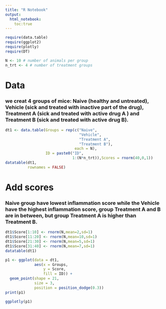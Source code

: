 ```yaml
---
title: "R Notebook"
output: 
  html_notebook:
    toc:true
---
```


```r
require(data.table)
require(ggplot2)
require(plotly)
require(DT)

N <- 10 # number of animals per group
n_trt <- 4 # number of treatment groups
```

# Data
### we creat 4 groups of mice: Naive (healthy and untreated), Vehicle (sick and treated with inactive part of the drug), Treatment A (sick and treated with active drug A ) and Treatment B (sick and treated with active drug B).
```r
dt1 <- data.table(Groups = rep(c("Naive",
                                 "Vehicle",
                                 "Treatment A",
                                 "Treatment B"),
                               each = N),
                  ID = paste0("ID",
                              1:(N*n_trt)),Scores = rnorm(40,0,1))
datatable(dt1,
          rownames = FALSE)
```

# Add scores
### Naive group have lowest inflammation score while the Vehicle have the highest inflammation score, group Treatment A and B are in between, but group Treatment A is higher than Treatment B.
```r
dt1$Score[1:10] <- rnorm(N,mean=2,sd=1)
dt1$Score[11:20] <- rnorm(N,mean=10,sd=1)
dt1$Score[21:30] <- rnorm(N,mean=5,sd=1)
dt1$Score[31:40] <- rnorm(N,mean=7,sd=1)
datatable(dt1)
```

```r
p1 <- ggplot(data = dt1,
             aes(x = Groups,
                 y = Score,
                 fill = ID)) +
  geom_point(shape = 21,
             size = 3,
             position = position_dodge(0.3))
print(p1)

ggplotly(p1)
```

